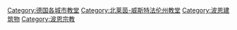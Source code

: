 [[Category:德国各城市教堂|Category:德国各城市教堂]]
[[Category:北莱茵-威斯特法伦州教堂|Category:北莱茵-威斯特法伦州教堂]]
[[Category:波恩建筑物|Category:波恩建筑物]]
[[Category:波恩宗教|Category:波恩宗教]]